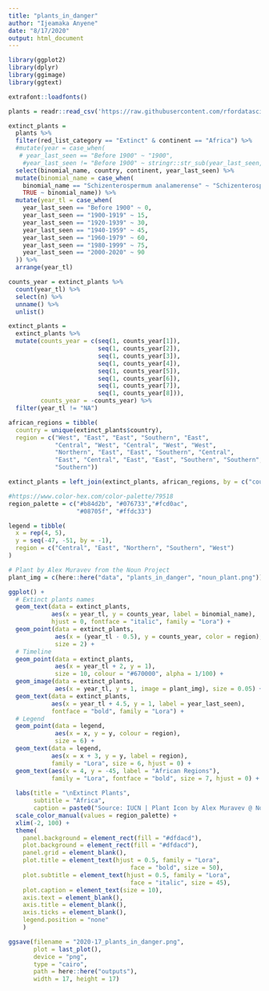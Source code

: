 ```yaml
---
title: "plants_in_danger"
author: "Ijeamaka Anyene"
date: "8/17/2020"
output: html_document
---
```


```r
library(ggplot2)
library(dplyr)
library(ggimage)
library(ggtext)
```

```r
extrafont::loadfonts()
```

```r
plants = readr::read_csv('https://raw.githubusercontent.com/rfordatascience/tidytuesday/master/data/2020/2020-08-18/plants.csv')
```

```r
extinct_plants = 
  plants %>%
  filter(red_list_category == "Extinct" & continent == "Africa") %>%
  #mutate(year = case_when(
   # year_last_seen == "Before 1900" ~ "1900",
    #year_last_seen != "Before 1900" ~ stringr::str_sub(year_last_seen, 1, 4))) %>%
  select(binomial_name, country, continent, year_last_seen) %>%
  mutate(binomial_name = case_when(
    binomial_name == "Schizenterospermum analamerense" ~ "Schizenterospermum \nanalamerense",
    TRUE ~ binomial_name)) %>%
  mutate(year_tl = case_when(
    year_last_seen == "Before 1900" ~ 0,
    year_last_seen == "1900-1919" ~ 15,
    year_last_seen == "1920-1939" ~ 30,
    year_last_seen == "1940-1959" ~ 45,
    year_last_seen == "1960-1979" ~ 60,
    year_last_seen == "1980-1999" ~ 75,
    year_last_seen == "2000-2020" ~ 90
  )) %>%
  arrange(year_tl)
```

```r
counts_year = extinct_plants %>%
  count(year_tl) %>%
  select(n) %>%
  unname() %>%
  unlist()
```

```r
extinct_plants =
  extinct_plants %>%
  mutate(counts_year = c(seq(1, counts_year[1]),
                         seq(1, counts_year[2]),
                         seq(1, counts_year[3]),
                         seq(1, counts_year[4]),
                         seq(1, counts_year[5]),
                         seq(1, counts_year[6]),
                         seq(1, counts_year[7]),
                         seq(1, counts_year[8])),
         counts_year = -counts_year) %>%
  filter(year_tl != "NA")
```

```r
african_regions = tibble(
  country = unique(extinct_plants$country),
  region = c("West", "East", "East", "Southern", "East",
             "Central", "West", "Central", "West", "West",
             "Northern", "East", "East", "Southern", "Central",
             "East", "Central", "East", "East", "Southern", "Southern",
             "Southern"))

```

```r
extinct_plants = left_join(extinct_plants, african_regions, by = c("country" = "country"))
```


```r
#https://www.color-hex.com/color-palette/79518
region_palette = c("#b84d2b", "#076733","#fcd0ac", 
                   "#08705f", "#ffdc33")

```

```r
legend = tibble(
  x = rep(4, 5), 
  y = seq(-47, -51, by = -1),
  region = c("Central", "East", "Northern", "Southern", "West")
)
```

```r
# Plant by Alex Muravev from the Noun Project
plant_img = c(here::here("data", "plants_in_danger", "noun_plant.png"))
```

```r
ggplot() +
  # Extinct plants names
  geom_text(data = extinct_plants,
            aes(x = year_tl, y = counts_year, label = binomial_name),
            hjust = 0, fontface = "italic", family = "Lora") +
  geom_point(data = extinct_plants,
             aes(x = (year_tl - 0.5), y = counts_year, color = region),
             size = 2) +
  # Timeline
  geom_point(data = extinct_plants,
             aes(x = year_tl + 2, y = 1), 
             size = 10, colour = "#670000", alpha = 1/100) +
  geom_image(data = extinct_plants,
             aes(x = year_tl, y = 1, image = plant_img), size = 0.05) +
  geom_text(data = extinct_plants,
            aes(x = year_tl + 4.5, y = 1, label = year_last_seen),
            fontface = "bold", family = "Lora") +
  # Legend
  geom_point(data = legend,
             aes(x = x, y = y, colour = region),
             size = 6) +
  geom_text(data = legend,
            aes(x = x + 3, y = y, label = region),
            family = "Lora", size = 6, hjust = 0) +
  geom_text(aes(x = 4, y = -45, label = "African Regions"),
            family = "Lora", fontface = "bold", size = 7, hjust = 0) +
  
  labs(title = "\nExtinct Plants",
       subtitle = "Africa",
       caption = paste0("Source: IUCN | Plant Icon by Alex Muravev @ Noun Project | Visualization by @ijeamaka_a")) +
  scale_color_manual(values = region_palette) +
  xlim(-2, 100) +
  theme(
    panel.background = element_rect(fill = "#dfdacd"),
    plot.background = element_rect(fill = "#dfdacd"),
    panel.grid = element_blank(),
    plot.title = element_text(hjust = 0.5, family = "Lora",
                                  face = "bold", size = 50),
    plot.subtitle = element_text(hjust = 0.5, family = "Lora",
                                  face = "italic", size = 45),
    plot.caption = element_text(size = 10),
    axis.text = element_blank(),
    axis.title = element_blank(),
    axis.ticks = element_blank(),
    legend.position = "none"
    )

```

```r
ggsave(filename = "2020-17_plants_in_danger.png", 
       plot = last_plot(), 
       device = "png",
       type = "cairo",
       path = here::here("outputs"), 
       width = 17, height = 17)
```




